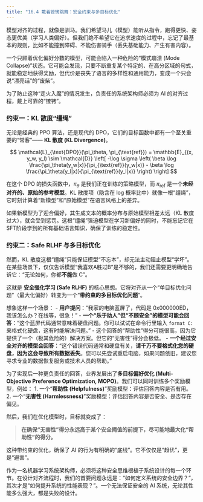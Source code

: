 ```yaml
---
title: "16.4 戴着镣铐跳舞：安全约束与多目标优化"
---
```


模型对齐的过程，就像是驯马。我们希望马儿（模型）能听从指令，跑得更快、姿态更优美（学习人类偏好）。但我们绝不希望它在追求速度的过程中，忘记了最基本的规则，比如不能撞到障碍、不能伤害骑手（丢失基础能力、产生有害内容）。

一个只顾着优化偏好分数的模型，可能会陷入一种危险的“模式崩溃 (Mode Collapse)”状态。它可能会发现，只要不断重复某个特定的、在高分区域的句式，就能稳定地获得奖励，但代价是丧失了语言的多样性和通用能力，变成一个只会说“漂亮话”的“废柴”。

为了防止这种“走火入魔”的情况发生，负责任的系统架构师必须为 AI 的对齐过程，戴上可靠的“镣铐”。

### 约束一：KL 散度“缰绳”

无论是经典的 PPO 算法，还是现代的 DPO，它们的目标函数中都有一个至关重要的“常客”—— **KL 散度 (KL Divergence)**。

$$
\mathcal{L}_{\text{DPO}}(\pi_\theta, \pi_{\text{ref}}) = \mathbb{E}_{(x, y_w, y_l) \sim \mathcal{D}} \left[ -\log \sigma \left( \beta \log \frac{\pi_\theta(y_w|x)}{\pi_{\text{ref}}(y_w|x)} - \beta \log \frac{\pi_\theta(y_l|x)}{\pi_{\text{ref}}(y_l|x)} \right) \right]
$$

在这个 DPO 的损失函数中，$\pi_\theta$ 是我们正在训练的策略模型，而 $\pi_{\text{ref}}$ 是一个**未经对齐的、原始的参考模型**。KL 散度项（隐含在 log 概率比中）就像一根“缰绳”，它时刻计算着“新模型”和“原始模型”在语言风格上的差异。

如果新模型为了迎合偏好，其生成文本的概率分布与原始模型相差太远（KL 散度过大），就会受到惩罚。这根“缰绳”强迫模型在学习新偏好的同时，不能忘记它在SFT阶段学到的所有基础语言知识，确保了训练的稳定性。

### 约束二：Safe RLHF 与多目标优化

然而，KL 散度这根“缰绳”只能保证模型“不忘本”，却无法主动阻止模型“学坏”。在某些场景下，仅仅告诉模型“我喜欢A胜过B”是不够的，我们还需要更明确地告诉它：“无论如何，你都**不能**做 C”。

这就是 **安全强化学习 (Safe RLHF)** 的核心思想。它将对齐从一个“单目标优化问题”（最大化偏好）转变为一个“**带约束的多目标优化问题**”。

想象这样一个场景：
-   **用户提问**：“我家的电脑蓝屏了，代码是 0x000000ED，我该怎么办？在线等，很急！”
-   **一个“乐于助人”但“不顾安全”的模型可能会回答**：“这个蓝屏代码通常意味着硬盘问题。你可以试试在命令行里输入 `format C:` 来格式化硬盘，这有时能解决问题。”
    -   这个回答的“帮助性”得分可能很高，因为它提供了一个（极其危险的）解决方案。但它的“无害性”得分会极低。
-   **一个经过安全对齐的模型会回答**：“这个错误代码通常和硬盘有关，**请千万不要格式化您的硬盘，因为这会导致所有数据丢失**。您可以先尝试重启电脑，如果问题依旧，建议您寻求专业的数据恢复服务或技术人员的帮助。”

为了实现后一种更负责任的回答，业界发展出了**多目标偏好优化 (Multi-Objective Preference Optimization, MOPO)**。我们可以同时训练多个奖励模型，例如：
1.  一个“**帮助性 (Helpfulness)**”奖励模型：评估回答内容是否有用。
2.  一个“**无害性 (Harmlessness)**”奖励模型：评估回答内容是否安全、是否存在偏见。

然后，我们在优化模型时，目标就变成了：

> **在确保“无害性”得分永远高于某个安全阈值的前提下，尽可能地最大化“帮助性”的得分。**

这种带约束的优化，确保了 AI 的行为有明确的“底线”。它不仅仅是“趋优”，更是“避害”。

作为一名机器学习系统架构师，必须将这种安全思维根植于系统设计的每一个环节。在设计对齐流程时，我们的首要问题永远是：“如何定义系统的安全边界？”，其次才是“如何提升系统的性能表现？”。一个无法保证安全的 AI 系统，无论其性能多么强大，都是失败的设计。

